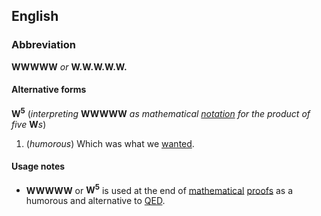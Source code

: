 ==English==
===Abbreviation===
'''WWWWW''' ''or'' '''W.W.W.W.W.'''

====Alternative forms====
'''W<sup>5</sup>''' (''interpreting'' '''WWWWW''' ''as mathematical [[notation]] for the product of five'' '''W'''''s'')

#(''humorous'') Which was what we [[want]]ed.

====Usage notes====
*'''WWWWW''' or '''W<sup>5</sup>''' is used at the end of [[mathematical]] [[proof]]s as a humorous and alternative to [[QED]].